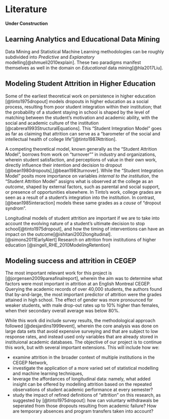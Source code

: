 # Literature {#littreview}

**Under Construction **

## Learning Analytics and Educational Data Mining
Data Mining and Statistical Machine Learning methodologies can be roughly subdivided into _Predictive_ and _Explanatory_ modelling[@shmueli2010explain].  These two paradigms manifest themselves as well in the domain on *Educational* data mining[@hla2017Liu]. 


## Modeling Student Attrition in Higher Education
Some of the earliest theoretical work on persistence in higher education [@tinto1975dropout] models dropouts in higher education as a social process, resulting from poor student integration within their institution; that the probability of a student staying in school is shaped by the level of matching between the student's motivation and academic ability, with the social and academic culture of the institution [@cabrera1993StructuralEquations]. This "Student Integration Model" goes as far as claiming that attrition can serve as a "barometer of the social and intellectual health of college life"[@tinto1987Attrition].  

A competing theoretical model, known generally as the "Student Attrition Model", borrows from work on "turnover"" in industry and organizations, wherein student satisfaction, and perceptions of value in their own work, directly influence their intention and decision to dropout [@bean1980dropouts],[@bean1983turnover]. While the "Student Integration Model" posits more importance on variables _internal to the institution_, the "Student Attrition Model" assigns what is observed at the college as an _outcome_, shaped by external factors, such as parental and social support, or presence of opportunities elsewhere. In Tinto's work, college grades are seen as a result of a student's integration into the institution. In contrast, [@bean1985interaction] models these same grades as a _cause_ of "dropout syndrom". 

Longitudinal models of student attrition are important if we are to take into account the evolving nature of a student's ultimate decision to stop school[@tinto1975dropout], and how the timing of interventions can have an impact on the outcome[@ishitani2002longitudinal]. 
[@simons2011EarlyAlert]
Research on attrition from institutions of higher education [@singell_RHE_2010ModelingRetention]


## Modeling success and attrition in CEGEP
The most important relevant work for this project is [@jorgensen2009pareafinalreport], wherein the aim was to determine what factors were most important in attrition at an English Montreal CEGEP. Querying the academic records of over 40,000 students, the authors found that by-and-large, the most important predictor of attrition were the grades attained in high school. The effect of gender was more pronounced for weaker students, with male drop-out rates up to 10% higher than females, when their secondary overall average was below 80%. 

While this work did include survey results, the methodological approach followed [@desjardins1999event], wherein the core analysis was done on large data sets that avoid expensive surveying and that are subject to low response rates, and instead used only variables that are already stored in instituional academic databases. The objective of our project is to continue this work, but with several important extensions. This will include how we:

- examine attrition in the broader context of multiple institutions in the CEGEP Network, 
- investigate the application of a more varied set of statistical modelling and machine learning techniques,
- leverage the affordances of longitudinal data: namely, what added insight can be offered by modelling attrition based on the repeated observations of student academic performance at every semester?
- study the impact of refined definitions of "attrition" on this research, as suggested by [@tinto1975dropout]: how can voluntary withdrawals be seperated from those dropouts resulting from academic failure? How are temporary absences and program transfers taken into account?

